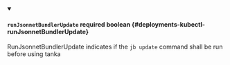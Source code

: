 
<details className="config-field" data-expandable="false" open>
<summary>

#### `runJsonnetBundlerUpdate` <span className="config-field-required" data-required="false">required</span> <span className="config-field-type">boolean</span> <span className="config-field-default"></span> <span className="config-field-enum"></span> {#deployments-kubectl-runJsonnetBundlerUpdate}

RunJsonnetBundlerUpdate indicates if the `jb update` command shall be run before using tanka

</summary>


</details>
